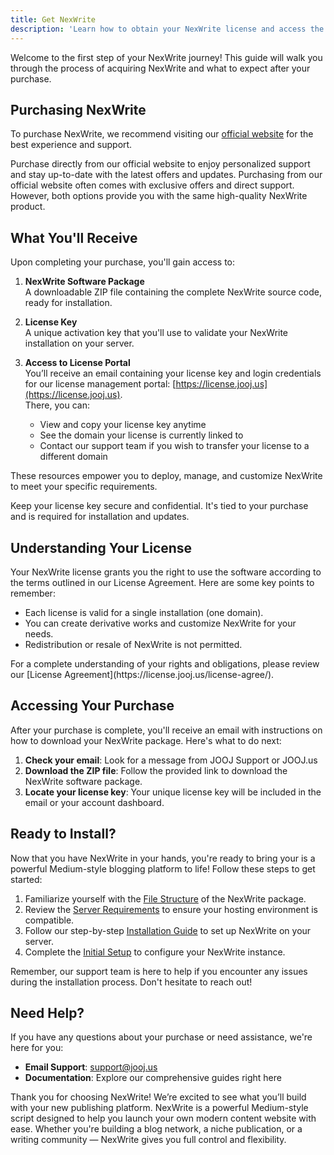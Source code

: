 ```yaml
---
title: Get NexWrite
description: 'Learn how to obtain your NexWrite license and access the source code to start building your is a powerful Medium-style blogging platform script built with modern technologies.'
---
```


<Note>
  Welcome to the first step of your NexWrite journey! This guide will walk you through the process of acquiring NexWrite and what to expect after your purchase.
</Note>

## Purchasing NexWrite

To purchase NexWrite, we recommend visiting our  [official website](https://jooj.us/) for the best experience and support. 

<Card title="Buy from JOOJ.us" icon="shop" href="https://buy.jooj.us/">
  Purchase directly from our official website to enjoy personalized support and stay up-to-date with the latest offers and updates.
</Card>



<Tip>
  Purchasing from our official website often comes with exclusive offers and direct support. However, both options provide you with the same high-quality NexWrite product.
</Tip>

## What You'll Receive

Upon completing your purchase, you'll gain access to:

1. **NexWrite Software Package**  
   A downloadable ZIP file containing the complete NexWrite source code, ready for installation.

2. **License Key**  
   A unique activation key that you'll use to validate your NexWrite installation on your server.

3. **Access to License Portal**  
   You’ll receive an email containing your license key and login credentials for our license management portal: [https://license.jooj.us](https://license.jooj.us).  
   There, you can:
   - View and copy your license key anytime  
   - See the domain your license is currently linked to  
   - Contact our support team if you wish to transfer your license to a different domain

These resources empower you to deploy, manage, and customize NexWrite to meet your specific requirements.

<Warning>
  Keep your license key secure and confidential. It's tied to your purchase and is required for installation and updates.
</Warning>

## Understanding Your License

Your NexWrite license grants you the right to use the software according to the terms outlined in our License Agreement. Here are some key points to remember:

- Each license is valid for a single installation (one domain).
- You can create derivative works and customize NexWrite for your needs.
- Redistribution or resale of NexWrite is not permitted.

<Info>
  For a complete understanding of your rights and obligations, please review our [License Agreement](https://license.jooj.us/license-agree/).
</Info>

## Accessing Your Purchase

After your purchase is complete, you'll receive an email with instructions on how to download your NexWrite package. Here's what to do next:

1. **Check your email**: Look for a message from JOOJ Support or JOOJ.us
2. **Download the ZIP file**: Follow the provided link to download the NexWrite software package.
3. **Locate your license key**: Your unique license key will be included in the email or your account dashboard.

## Ready to Install?

Now that you have NexWrite in your hands, you're ready to bring your is a powerful Medium-style blogging platform to life! Follow these steps to get started:

1. Familiarize yourself with the [File Structure](/get-started/file-structure) of the NexWrite package.
2. Review the [Server Requirements](/get-started/server-requirements) to ensure your hosting environment is compatible.
3. Follow our step-by-step [Installation Guide](/get-started/installation) to set up NexWrite on your server.
4. Complete the [Initial Setup](/get-started/initial-setup) to configure your NexWrite instance.

<Note>
  Remember, our support team is here to help if you encounter any issues during the installation process. Don't hesitate to reach out!
</Note>

## Need Help?

If you have any questions about your purchase or need assistance, we're here for you:

- **Email Support**: [support@jooj.us](mailto:support@jooj.us)
- **Documentation**: Explore our comprehensive guides right here

Thank you for choosing NexWrite!
We’re excited to see what you’ll build with your new publishing platform. NexWrite is a powerful Medium-style script designed to help you launch your own modern content website with ease. Whether you're building a blog network, a niche publication, or a writing community — NexWrite gives you full control and flexibility.
